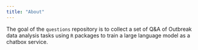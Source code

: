 ```yaml
---
title: "About"
---
```


The goal of the `questions` repository is to collect a set of Q&A of Outbreak data analysis tasks using `R` packages to train a large language model as a chatbox service.